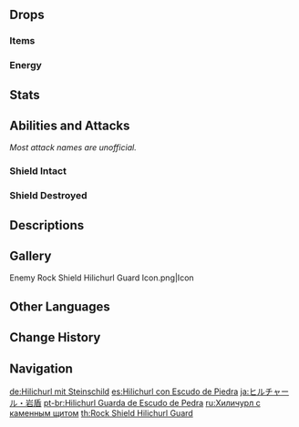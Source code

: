 {{Enemy Infobox
|image    = Enemy Rock Shield Hilichurl Guard.png
|type     = Common Enemies
|dmgtype  = Physical
|weakpoint = yes
|element  = Geo
|family   = Hilichurls
|group    = Hilichurl Guards
|ability1 = Shield
|ability2 = Directional Shield
}}
{{Enemy Intro}}

==Drops==
===Items===
{{Drops Table|type=Hilichurls}}

===Energy===
{{Energy Drops
|hp1   = 60
|p1    = 1
|hp2   = 0
|p2    = 1
}}

==Stats==
{{Enemy Stats|hp_ratio=1|atk_ratio=1.8|hp_type=1}}

==Abilities and Attacks==
''Most attack names are unofficial.''
{{Enemy Attacks
|name_1 = Geo Shield
|desc_1 = The Rock Shield Hilichurl Guard is equipped with a {{Geo}} [[shield]], which blocks incoming DMG from the direction that it is facing. This shield can be damaged by [[Poise Damage]], and is weakest to [[Blunt Attack]]s.
{{Elemental Shield Data|Geo|8|cryoonly=1}}
}}

===Shield Intact===
{{Enemy Attacks
|name_1 = Smack
|desc_1 = Swings its club at the player once, dealing '''100% ATK''' as {{Color|Physical DMG}}.
}}

===Shield Destroyed===
{{Enemy Attacks
|name_1 = Smack
|desc_1 = Swings its club at the player once, dealing '''100% ATK''' as {{Color|Physical DMG}}.
|file_1 = Rock Shield Hilichurl Guard Smack Unshielded

|name_2 = Charged Smack
|desc_2 = Charges and swings its club at the player powerfully, dealing '''200% ATK''' as {{Color|Physical DMG}} and knocking the player back.

|name_3 = Rapid Swings
|desc_3 = Performs 3 consecutive swings at the player, dealing '''100% ATK''', '''100% ATK''', '''125% ATK''' with each swing as {{Color|Physical DMG}}.
}}

==Descriptions==
{{Description|The primitive wandering inhabitants of Teyvat's wildernesses.<br />Hardy hilichurls who have congregated in a region where Geo energies are abundant. Their impregnable shields have layers of rocky growths on them.|[[Archive]]}}

==Gallery==
<gallery>
Enemy Rock Shield Hilichurl Guard Icon.png|Icon
</gallery>

==Other Languages==
{{Other Languages
|en      = Rock Shield Hilichurl Guard
|zhs     = 岩盾丘丘人
|zhs_rm  = Yán Dùn Qiūqiū-rén
|zht     = 岩盾丘丘人
|zht_rm  = Yán Dùn Qiūqiū-rén
|zh_tl   = Geo Shield Hilichurl
|ja      = ヒルチャール・岩盾
|ja_rm   = Hiruchaaru - Iwatate{{Assumed}}
|ja_tl   = Hilichurl - Rock Shield
|ko      = 돌방패 츄츄
|ko_rm   = Dolbangpae Chyuchyu
|ko_tl   = Stone-shield Hilichurl
|es      = Hilichurl con Escudo de Piedra
|es_tl   = Hilichurl with Stone Shield
|fr      = Brutocollinus avec bouclier de pierre
|fr_tl   = Hilichurl with Stone Shield
|ru      = Хиличурл с каменным щитом
|ru_tl   = Hilichurl With a Rock Shield
|th      = Rock Shield Hilichurl Guard
|vi      = Hilichurl Khiên Đá
|vi_tl   = Rock Shield Hilichurl
|de      = Hilichurl mit Steinschild
|de_tl   = Hilichurl with a Rock Shield
|id      = Rock Shield Hilichurl Guard
|pt      = Hilichurl Guarda de Escudo de Pedra
|pt_tl   = 
|tr      = Taş Kalkanlı Dağ Yabanisi Muhafızı
|tr_tl   = 
|it      = Guardia Hilichurl con scudo di roccia
|it_tl   = 
}}

==Change History==
{{Change History|1.0}}

==Navigation==
{{Enemy Navbox|type=Common}}

[[de:Hilichurl mit Steinschild]]
[[es:Hilichurl con Escudo de Piedra]]
[[ja:ヒルチャール・岩盾]]
[[pt-br:Hilichurl Guarda de Escudo de Pedra]]
[[ru:Хиличурл с каменным щитом]]
[[th:Rock Shield Hilichurl Guard]]
